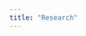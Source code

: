 ```yaml
---
title: "Research"
---
```


<!--

This page provides a broad overview of my current research. For details about the specific questions I am exploring or have explored, see my [publications](./publications.html) page. 

<br>

### Data science

While I dabble in some of the more glamorous elements of the digital revolution in archaeology, like adapting new analytical methods to archaeological data, the vast majority of my time and energy revolves around data stewardship, specifically

1. Digitizing paper site records. This is not just about scanning them to PDF, but translating them into machine-readable and rectangular data structures. My efforts here are mostly focused in the Grand Staircase-Escalante and Bears Ears National Monuments, but I would like to see the entire record of Utah be digitized in this manner.  
2. Building online storage systems. The goal here is to make it easier for researchers and land managers to access that information while also meeting state and federal requirements for protecting archaeological resources.

While archaeologists have gone to heroic lengths to address these issues, a lot - and I mean A LOT - of work remains to be done. And, that's not a bad thing! In fact, it's an opportunity. I have found that working with archaeological site records provides an excellent educational opportunity for students, introducing them to archaeological data and methods, as well as a region's prehistory, and even the history of archaeology itself.  



### Paleoindian settlement of the Great Basin

_Excerpt from NSF abstract_: Explaining how humans adapt to climate change and population growth remain central research questions in anthropology and are relevant to contemporary issues. About fourteen thousand years ago, ancestral Native Americans first entered the Great Basin of North America, where they encountered a landscape dominated by large inland lakes and marshes. Although the climate was generally cooler and wetter than today, it was highly variable and experienced dramatic shifts associated with the transition from the Pleistocene to Holocene epochs. Nonetheless, early Native Americans developed a stable adaptation, characterized by a flexible technology and subsistence base, and high mobility that persevered over the ensuing six millennia, but dramatically reorganized with the onset of extreme aridity about 8,000 years ago. Understanding how these first Americans made a living, interacted with one another, and adapted to climatic change is critical to explaining the colonization of the Americas, and how humans adapt to changing environments more generally. ([Award Abstract #1632522](https://www.nsf.gov/awardsearch/showAward?AWD_ID=1632522&HistoricalAwards=false))



### Climate, Conflict, and Human Migration

Trade-off between security and foraging efficiency. 


-->